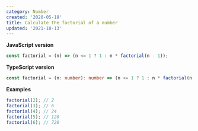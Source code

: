 ```yaml
---
category: Number
created: '2020-05-19'
title: Calculate the factorial of a number
updated: '2021-10-13'
---
```


**JavaScript version**

```js factorial.js
const factorial = (n) => (n <= 1 ? 1 : n * factorial(n - 1));
```

**TypeScript version**

```ts factorial.ts
const factorial = (n: number): number => (n <= 1 ? 1 : n * factorial(n - 1));
```

**Examples**

```js examples.js
factorial(2); // 2
factorial(3); // 6
factorial(4); // 24
factorial(5); // 120
factorial(6); // 720
```
